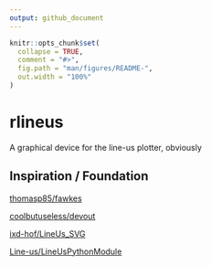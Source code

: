 ```yaml
---
output: github_document
---
```


<!-- README.md is generated from README.Rmd. Please edit that file -->

```r
knitr::opts_chunk$set(
  collapse = TRUE,
  comment = "#>",
  fig.path = "man/figures/README-",
  out.width = "100%"
)
```

# rlineus

<!-- badges: start -->
<!-- badges: end -->

A graphical device for the line-us plotter, obviously

## Inspiration / Foundation

[thomasp85/fawkes](https://github.com/thomasp85/fawkes)

[coolbutuseless/devout](https://github.com/coolbutuseless/devout)

[ixd-hof/LineUs_SVG](ixd-hof/LineUs_SVG)

[Line-us/LineUsPythonModule](https://github.com/Line-us/LineUsPythonModule)

